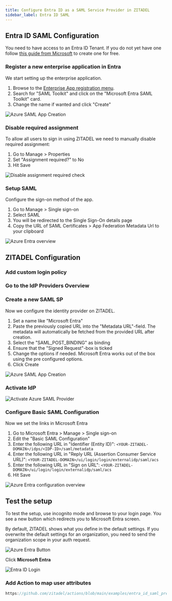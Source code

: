 ```yaml
---
title: Configure Entra ID as a SAML Service Provider in ZITADEL
sidebar_label: Entra ID SAML
---
```



<Intro provider="Entra ID (former Azure Active Directory)"/>

## Entra ID SAML Configuration

You need to have access to an Entra ID Tenant. If you do not yet have one follow [this guide from Microsoft](https://docs.microsoft.com/en-us/azure/active-directory/develop/quickstart-create-new-tenant) to create one for free.

### Register a new enterprise application in Entra

We start setting up the enterprise application.

1. Browse to the [Enterprise App registration menu](https://entra.microsoft.com/#view/Microsoft_AAD_IAM/AppGalleryBladeV2).
2. Search for "SAML Toolkit" and click on the "Microsoft Entra SAML Toolkit" card.
3. Change the name if wanted and click "Create"

![Azure SAML App Creation](/img/guides/azure_saml_app_create.png)

### Disable required assignment

To allow all users to sign in using ZITADEL we need to manually disable required assignment:

1. Go to Manage > Properties
2. Set "Assignment required?" to No
3. Hit Save

![Disable assignment required check](/img/guides/azure_disable_assignment_required.png)

### Setup SAML

Configure the sign-on method of the app.

1. Go to Manage > Single sign-on
2. Select SAML
3. You will be redirected to the Single Sign-On details page
4. Copy the URL of SAML Certificates > App Federation Metadata Url to your clipboard

![Azure Entra overview](/img/guides/azure_saml_overview.png)

## ZITADEL Configuration

### Add custom login policy

<CustomLoginPolicy/>

### Go to the IdP Providers Overview

<IDPsOverview templates="SAML SP"/>

### Create a new SAML SP

Now we configure the identity provider on ZITADEL.

1. Set a name like "Microsoft Entra"
2. Paste the previously copied URL into the "Metadata URL"-field. The metadata will automatically be fetched from the provided URL after creation.
3. Select the "SAML_POST_BINDING" as binding
4. Ensure that the "Signed Request"-box is ticked
5. Change the options if needed. Microsoft Entra works out of the box using the pre configured options.
6. Click Create

<GeneralConfigDescription provider_account="Microsoft account" />

![Azure SAML App Creation](/img/guides/zitadel_azure_saml_provider.png)

### Activate IdP

<Activate/>

![Activate Azure SAML Provider](/img/guides/zitadel_activate_azure_saml.png)

### Configure Basic SAML Configuration

Now we set the links in Microsoft Entra

1. Go to Microsoft Entra > Manage > Single sign-on
2. Edit the "Basic SAML Configuration"
3. Enter the following URL in "Identifier (Entity ID)": `<YOUR-ZITADEL-DOMAIN>/idps/<IDP-ID>/saml/metadata`
4. Enter the following URL in "Reply URL (Assertion Consumer Service URL)": `<YOUR-ZITADEL-DOMAIN>/ui/login/login/externalidp/saml/acs`
5. Enter the following URL in "Sign on URL": `<YOUR-ZITADEL-DOMAIN>/ui/login/login/externalidp/saml/acs`
6. Hit Save

![Azure Entra configuration overview](/img/guides/azure_saml_overview2.png)

## Test the setup

<p>
To test the setup, use incognito mode and browse to your login page.
You see a new button which redirects you to Microsoft Entra screen.
</p>

By default, ZITADEL shows what you define in the default settings.
If you overwrite the default settings for an organization, you need to send the organization scope in your auth request.

![Azure Entra Button](/img/guides/zitadel_login_azure_saml.png)

Click **Microsoft Entra**

![Entra ID Login](/img/guides/microsoft_login.png)

### Add Action to map user attributes

<PrefillAction fields="username, firstname, lastname, displayname, email and email verified" provider="OKTA"/>

```js reference
https://github.com/zitadel/actions/blob/main/examples/entra_id_saml_prefil_register_form.js
```